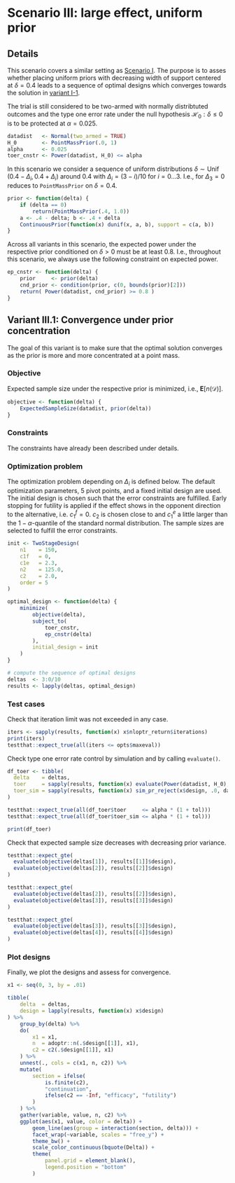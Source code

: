 # Scenario III: large effect, uniform prior {#scenarioIII}


## Details

This scenario covers a similar setting as [Scenario I](#scenarioI).
The purpose is to asses whether placing uniform priors with decreasing 
width of support centered at $\delta=0.4$ leads to a sequence of
optimal designs which converges towards the solution in [variant I-1](#variantI.1).

The trial is still considered to be two-armed with normally distribtuted outcomes
and the type one error rate under the null hypothesis 
$\mathcal{H}_0:\delta \leq 0$ is to be protected at $\alpha = 0.025$.
```r
datadist   <- Normal(two_armed = TRUE)
H_0        <- PointMassPrior(.0, 1)
alpha      <- 0.025
toer_cnstr <- Power(datadist, H_0) <= alpha
```
In this scenario we consider a sequence of uniform distributions
$\delta\sim\operatorname{Unif}(0.4 - \Delta_i, 0.4 + \Delta_i)$
around $0.4$ with $\Delta_i=(3 - i)/10$ for $i=0\ldots 3$. 
I.e., for $\Delta_3=0$ reduces to `PointMassPrior` on $\delta=0.4$. 
```r
prior <- function(delta) {
    if (delta == 0)
        return(PointMassPrior(.4, 1.0))
    a <- .4 - delta; b <- .4 + delta
    ContinuousPrior(function(x) dunif(x, a, b), support = c(a, b))
}
```
Across all variants in this scenario, the expected power under the respective
prior conditioned on $\delta > 0$ must be at least $0.8$.
I.e., throughout this scenario, we always use the following constraint on
expected power.
```r
ep_cnstr <- function(delta) {
    prior     <- prior(delta)
    cnd_prior <- condition(prior, c(0, bounds(prior)[2]))
    return( Power(datadist, cnd_prior) >= 0.8 )
}
```





## Variant III.1: Convergence under prior concentration {#variantIII_1}

The goal of this variant is to make sure that the optimal solution 
converges as the prior is more and more concentrated at a point mass.


### Objective

Expected sample size under the respective prior is minimized, i.e.,
$\boldsymbol{E}\big[n(\mathcal{D})\big]$.
```r
objective <- function(delta) {
    ExpectedSampleSize(datadist, prior(delta))
}
```


### Constraints

The constraints have already been described under details.

### Optimization problem

The optimization problem depending on $\Delta_i$ is defined below.
The default optimization parameters, 5 pivot points, and a fixed initial design
are used. 
The initial design is chosen such that the error constraints are
fulfilled. Early stopping for futility is applied if the effect shows 
in the opponent direction to the alternative, i.e. $c_1^f=0$. 
$c_2$ is chosen close to and $c_1^e$ a little larger than the $1-\alpha$-quantile
of the standard normal distribution. The sample sizes are selected
to fulfill the error constraints.
```r
init <- TwoStageDesign(
    n1    = 150,
    c1f   = 0,
    c1e   = 2.3,
    n2    = 125.0,
    c2    = 2.0,
    order = 5
)

optimal_design <- function(delta) {
    minimize(
        objective(delta),
        subject_to(
            toer_cnstr,
            ep_cnstr(delta)
        ),
        initial_design = init
    )
}

# compute the sequence of optimal designs
deltas  <- 3:0/10
results <- lapply(deltas, optimal_design)
```

### Test cases

Check that iteration limit was not exceeded in any case.
```r
iters <- sapply(results, function(x) x$nloptr_return$iterations)
print(iters)
testthat::expect_true(all(iters <= opts$maxeval))
```

Check type one error rate control by simulation and by calling `evaluate()`.
```r
df_toer <- tibble(
  delta    = deltas,
  toer     = sapply(results, function(x) evaluate(Power(datadist, H_0), x$design)),
  toer_sim = sapply(results, function(x) sim_pr_reject(x$design, .0, datadist)$prob)
)

testthat::expect_true(all(df_toer$toer     <= alpha * (1 + tol)))
testthat::expect_true(all(df_toer$toer_sim <= alpha * (1 + tol)))

print(df_toer)
```

Check that expected sample size decreases with decreasing prior variance.
```r
testthat::expect_gte(
  evaluate(objective(deltas[1]), results[[1]]$design),
  evaluate(objective(deltas[2]), results[[2]]$design)
)

testthat::expect_gte(
  evaluate(objective(deltas[2]), results[[2]]$design),
  evaluate(objective(deltas[3]), results[[3]]$design)
)

testthat::expect_gte(
  evaluate(objective(deltas[3]), results[[3]]$design),
  evaluate(objective(deltas[4]), results[[4]]$design)
)

```



### Plot designs

Finally, we plot the designs and assess for convergence.

```r
x1 <- seq(0, 3, by = .01)

tibble(
    delta  = deltas, 
    design = lapply(results, function(x) x$design)
) %>% 
    group_by(delta) %>% 
    do(
        x1 = x1,
        n  = adoptr::n(.$design[[1]], x1),
        c2 = c2(.$design[[1]], x1)
    ) %>% 
    unnest(., cols = c(x1, n, c2)) %>% 
    mutate(
        section = ifelse(
            is.finite(c2), 
            "continuation", 
            ifelse(c2 == -Inf, "efficacy", "futility")
        )
    ) %>% 
    gather(variable, value, n, c2) %>% 
    ggplot(aes(x1, value, color = delta)) +
        geom_line(aes(group = interaction(section, delta))) + 
        facet_wrap(~variable, scales = "free_y") +
        theme_bw() +
        scale_color_continuous(bquote(Delta)) +
        theme(
            panel.grid = element_blank(),
            legend.position = "bottom"
        )
```
